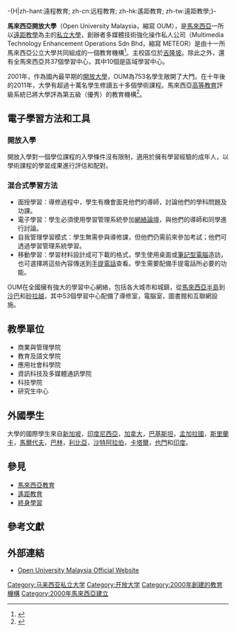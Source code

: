 -{H|zh-hant:遠程教育; zh-cn:远程教育; zh-hk:遙距教育; zh-tw:遠距教學;}-
{{Infobox University
 |name              = 馬來西亞開放大學
 |native_name       = Open University Malaysia
 |image_name        = Open University Malaysia emblem.png|缩略图|居中|馬來西亞開放大學的標誌
 |image_size        = 150px
 |caption           = 馬來西亞開放大學的標誌
 |latin_name        = 
 |motto             = 
 |mottoeng          = 
 |established       = 2000年
 |closed            = 
 |type              = [[私立大學|私立]]、[[遠距教學|遠距教學]]
 |affiliation       = 
 |endowment         = 
 |officer_in_charge = 
 |chairman          = 
 |chancellor        = 
 |president         = 
 |vice-president    = 
 |superintendent    = 
 |provost           = 
 |vice_chancellor   = Professor Emeritus Tan Sri Dr Anuwar Ali
 |rector            = 
 |principal         = 
 |dean              = 
 |director          = 
 |head_label        = 
 |head              = 
 |faculty           = 
 |staff             = 
 |students          = 
 |undergrad         = 
 |postgrad          = 
 |doctoral          = 
 |other             = 
 |city              = [[吉隆坡|吉隆坡]]
 |state             = 
 |province          = 
 |country           = [[馬來西亞|馬來西亞]]
 |coor              = 
 |campus            = 
 |former_names      = 
 |free_label        = 
 |free              = 
 |sports            = 
 |colors            = 
 |colours           = 
 |nickname          = 
 |mascot            = 
 |athletics         = 
 |affiliations      = 
 |website           = http://www.oum.edu.my/
 |logo              = 
 |footnotes         = 
}}

'''馬來西亞開放大學'''（Open University Malaysia，縮寫 OUM），是[[馬來西亞|馬來西亞]]一所以[[遠距教學|遠距教學]]為主的[[私立大學|私立大學]]，創辦者多媒體技術強化操作私人公司（Multimedia Technology Enhancement Operations Sdn Bhd，縮寫 METEOR）是由十一所馬來西亞公立大學共同組成的一個教育機構<ref>{{cite web | url= http://meteor.com.my/index.php?c=oum&v=art_view&domid=1&parent_id=25&cat_id=239&art_id=263&lang=eng | title= METEOR Official Website | deadurl= yes | archiveurl= https://web.archive.org/web/20140819085905/http://meteor.com.my/index.php?c=oum&v=art_view&domid=1&parent_id=25&cat_id=239&art_id=263&lang=eng | archivedate= 2014-08-19 }}</ref>。主校區位於[[吉隆坡|吉隆坡]]。除此之外，還有全馬來西亞共37個學習中心，其中10個是區域學習中心。

2001年，作為國內最早期的[[開放大學|開放大學]]，OUM為753名學生敞開了大門。在十年後的2011年，大學有超過十萬名學生修讀五十多個學術課程。馬來西亞[[高等教育|高等教育]]評級系統已將大學評為第五級（優秀）的教育機構<ref>{{cite web| url= http://eduspiral.com/2012/11/03/setara-2011-the-top-ranked-universities-in-malaysia/| title= SETARA 2011-Malaysia Universities Ranking| access-date= 2015-12-18| archive-date= 2015-12-22| archive-url= https://web.archive.org/web/20151222115638/http://eduspiral.com/2012/11/03/setara-2011-the-top-ranked-universities-in-malaysia/| dead-url= no}}</ref>。

== 電子學習方法和工具 ==

===開放入學===
開放入學對一個學位課程的入學條件沒有限制，適用於擁有學習經驗的成年人，以學術課程的學習成果進行評估和配對。

===混合式學習方法===
* 面授學習：導修過程中，學生有機會面見他們的導師，討論他們的學科問題及功課。
* 電子學習：學生必須使用學習管理系統參加[[網絡論壇|網絡論壇]]，與他們的導師和同學進行討論。
* 自我管理學習模式：學生無需參與導修課，但他們仍需前來參加考試；他們可透過學習管理系統學習。
* 移動學習：學習材料設計成可下載的格式，學生使用桌面或[[筆記型電腦|筆記型電腦]]造訪，也可選擇將這些內容傳送到[[手提電話|手提電話]]查看。學生需要配備手提電話所必要的功能。

OUM在全國擁有強大的學習中心網絡，包括各大城市和城鎮，從[[馬來西亞半島|馬來西亞半島]]到[[沙巴|沙巴]]和[[砂拉越|砂拉越]]，其中53個學習中心配備了導修室，電腦室，圖書館和互聯網設施。

== 教學單位 ==
* 商業與管理學院
* 教育及語文學院
* 應用社會科學院
* 資訊科技及多媒體通訊學院
* 科技學院
* 研究生中心

== 外國學生 ==
大學的國際學生來自[[新加坡|新加坡]]，[[印度尼西亞|印度尼西亞]]，[[加拿大|加拿大]]，[[巴基斯坦|巴基斯坦]]，[[孟加拉國|孟加拉國]]，[[斯里蘭卡|斯里蘭卡]]，[[馬爾代夫|馬爾代夫]]，[[巴林|巴林]]，[[利比亞|利比亞]]，[[沙特阿拉伯|沙特阿拉伯]]，[[卡塔爾|卡塔爾]]，[[也門|也門]]和[[印度|印度]]。

== 參見 ==
*[[馬來西亞教育|馬來西亞教育]]
*[[遙距教育|遙距教育]]
*[[終身學習|終身學習]]

== 參考文獻 ==
{{reflist}}

== 外部連結 ==
* [http://www.oum.edu.my Open University Malaysia Official Website] {{Wayback|url=http://www.oum.edu.my/ |date=20210303074403 }}

{{Authority control}}
[[Category:马来西亚私立大学|Category:马来西亚私立大学]]
[[Category:开放大学|Category:开放大学]]
[[Category:2000年創建的教育機構|Category:2000年創建的教育機構]]
[[Category:2000年馬來西亞建立|Category:2000年馬來西亞建立]]